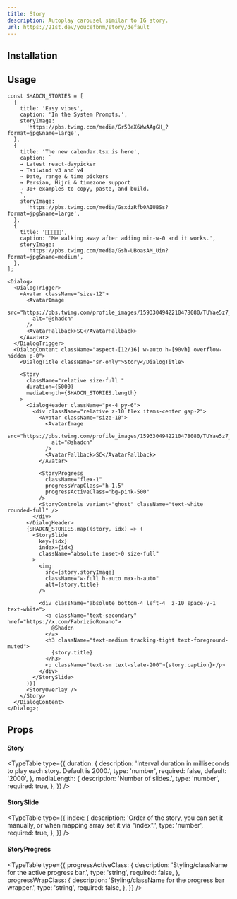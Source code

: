 ```yaml
---
title: Story
description: Autoplay carousel similar to IG story.
url: https://21st.dev/youcefbnm/story/default
---
```


<ComponentPreview name="story-demo" />

## Installation

<ComponentInstallation name="story" />

## Usage

```tsx
const SHADCN_STORIES = [
  {
    title: 'Easy vibes',
    caption: 'In the System Prompts.',
    storyImage:
      'https://pbs.twimg.com/media/Gr5BeX6WwAAgGH_?format=jpg&name=large',
  },
  {
    title: 'The new calendar.tsx is here',
    caption: `
    → Latest react-daypicker
    → Tailwind v3 and v4
    → Date, range & time pickers
    → Persian, Hijri & timezone support
    → 30+ examples to copy, paste, and build.
    `,
    storyImage:
      'https://pbs.twimg.com/media/GsxdzRfb0AIUBSs?format=jpg&name=large',
  },
  {
    title: '🤣🤣🤣🤣🤣',
    caption: 'Me walking away after adding min-w-0 and it works.',
    storyImage:
      'https://pbs.twimg.com/media/Gsh-UBoasAM_Uin?format=jpg&name=medium',
  },
];

<Dialog>
  <DialogTrigger>
    <Avatar className="size-12">
      <AvatarImage
        src="https://pbs.twimg.com/profile_images/1593304942210478080/TUYae5z7_400x400.jpg"
        alt="@shadcn"
      />
      <AvatarFallback>SC</AvatarFallback>
    </Avatar>
  </DialogTrigger>
  <DialogContent className="aspect-[12/16] w-auto h-[90vh] overflow-hidden p-0">
    <DialogTitle className="sr-only">Story</DialogTitle>

    <Story
      className="relative size-full "
      duration={5000}
      mediaLength={SHADCN_STORIES.length}
    >
      <DialogHeader className="px-4 py-6">
        <div className="relative z-10 flex items-center gap-2">
          <Avatar className="size-10">
            <AvatarImage
              src="https://pbs.twimg.com/profile_images/1593304942210478080/TUYae5z7_400x400.jpg"
              alt="@shadcn"
            />
            <AvatarFallback>SC</AvatarFallback>
          </Avatar>

          <StoryProgress
            className="flex-1"
            progressWrapClass="h-1.5"
            progressActiveClass="bg-pink-500"
          />
          <StoryControls variant="ghost" className="text-white rounded-full" />
        </div>
      </DialogHeader>
      {SHADCN_STORIES.map((story, idx) => (
        <StorySlide
          key={idx}
          index={idx}
          className="absolute inset-0 size-full"
        >
          <img
            src={story.storyImage}
            className="w-full h-auto max-h-auto"
            alt={story.title}
          />

          <div className="absolute bottom-4 left-4  z-10 space-y-1 text-white">
            <a className="text-secondary" href="https://x.com/FabrizioRomano">
              @Shadcn
            </a>
            <h3 className="text-medium tracking-tight text-foreground-muted">
              {story.title}
            </h3>
            <p className="text-sm text-slate-200">{story.caption}</p>
          </div>
        </StorySlide>
      ))}
      <StoryOverlay />
    </Story>
  </DialogContent>
</Dialog>;
```

## Props

#### Story

<TypeTable
  type={{
    duration: {
      description:
        'Interval duration in milliseconds to play each story. Default is 2000.',
      type: 'number',
      required: false,
      default: '2000',
    },
    mediaLength: {
      description: 'Number of slides.',
      type: 'number',
      required: true,
    },
  }}
/>
#### StorySlide

<TypeTable
  type={{
    index: {
      description:
        'Order of the story, you can set it manually, or when mapping array set it via "index".',
      type: 'number',
      required: true,
    },
  }}
/>

#### StoryProgress

<TypeTable
  type={{
    progressActiveClass: {
      description: 'Styling/className for the active progress bar.',
      type: 'string',
      required: false,
    },
    progressWrapClass: {
      description: 'Styling/className for the progress bar wrapper.',
      type: 'string',
      required: false,
    },
  }}
/>
